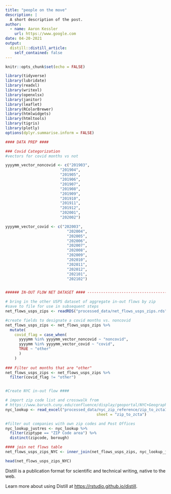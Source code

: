 ```yaml
---
title: "people on the move"
description: |
  A short description of the post.
author:
  - name: Aaron Kessler
    url: https://www.google.com
date: 04-20-2021
output:
  distill::distill_article:
    self_contained: false
---
```



```r
knitr::opts_chunk$set(echo = FALSE)

library(tidyverse)
library(lubridate)
library(readxl)
library(writexl)
library(openxlsx)
library(janitor)
library(leaflet)
library(RColorBrewer)
library(htmlwidgets)
library(htmltools)
library(tigris)
library(plotly)
options(dplyr.summarise.inform = FALSE)

#### DATA PREP ####

### Covid Categorization 
#vectors for covid months vs not

yyyymm_vector_noncovid <- c("201903",
                        "201904",
                        "201905",
                        "201906",
                        "201907",
                        "201908",
                        "201909",
                        "201910",
                        "201911",
                        "201912", 
                        "202001",
                        "202002")

yyyymm_vector_covid <- c("202003",
                           "202004",
                           "202005",
                           "202006",
                           "202007",
                           "202008",
                           "202009",
                           "202010",
                           "202011",
                           "202012", 
                           "202101",
                           "202102")


###### IN-OUT FLOW NET DATASET #### ------------------------------------------

# bring in the other USPS dataset of aggregate in-out flows by zip
#save to file for use in subsequent steps
net_flows_usps_zips <- readRDS("processed_data/net_flows_usps_zips.rds")

#create fields to designate a covid months vs. noncovid 
net_flows_usps_zips <- net_flows_usps_zips %>% 
  mutate(
    covid_flag = case_when(
      yyyymm %in% yyyymm_vector_noncovid ~ "noncovid",
      yyyymm %in% yyyymm_vector_covid ~ "covid",
      TRUE ~ "other"
      )
    )
      
### Filter out months that are "other"
net_flows_usps_zips <- net_flows_usps_zips %>% 
  filter(covid_flag != "other")


#Create NYC in-out flow ####

# import zip code list and crosswalk from
# https://www.baruch.cuny.edu/confluence/display/geoportal/NYC+Geographies
nyc_lookup <- read_excel("processed_data/nyc_zip_reference/zip_to_zcta10_nyc_revised.xlsx", 
                                        sheet = "zip_to_zcta")

#filter out companies with own zip codes and Post Offices
nyc_lookup_justres <- nyc_lookup %>% 
  filter(ziptype == "ZIP Code area") %>% 
  distinct(zipcode, borough)

#### join net flows table
net_flows_usps_zips_NYC <- inner_join(net_flows_usps_zips, nyc_lookup_justres, by = "zipcode")

head(net_flows_usps_zips_NYC)


```

Distill is a publication format for scientific and technical writing, native to the web.

Learn more about using Distill at <https://rstudio.github.io/distill>.


